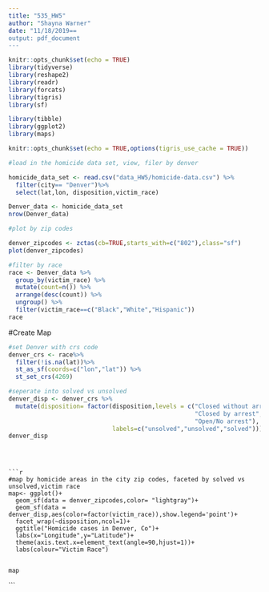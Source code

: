 ```yaml
---
title: "535_HW5"
author: "Shayna Warner"
date: "11/18/2019==
output: pdf_document
---
```


```r
knitr::opts_chunk$set(echo = TRUE)
library(tidyverse)
library(reshape2)
library(readr)
library(forcats)
library(tigris)
library(sf)

library(tibble)
library(ggplot2)
library(maps)

```



```r
knitr::opts_chunk$set(echo = TRUE,options(tigris_use_cache = TRUE))

#load in the homicide data set, view, filer by denver

homicide_data_set <- read.csv("data_HW5/homicide-data.csv") %>%
  filter(city== "Denver")%>%
  select(lat,lon, disposition,victim_race)

Denver_data <- homicide_data_set
nrow(Denver_data)
```


```r
#plot by zip codes

denver_zipcodes <- zctas(cb=TRUE,starts_with=c("802"),class="sf")
plot(denver_zipcodes)
```

```r
#filter by race
race <- Denver_data %>%
  group_by(victim_race) %>%
  mutate(count=n()) %>%
  arrange(desc(count)) %>%
  ungroup() %>%
  filter(victim_race==c("Black","White","Hispanic"))
race
```
#Create Map
```r
#set Denver with crs code
denver_crs <- race%>%
  filter(!is.na(lat))%>%
  st_as_sf(coords=c("lon","lat")) %>%
  st_set_crs(4269)
```

```r
#seperate into solved vs unsolved
denver_disp <- denver_crs %>%
  mutate(disposition= factor(disposition,levels = c("Closed without arrest",
                                                    "Closed by arrest",
                                                    "Open/No arrest"),
                             labels=c("unsolved","unsolved","solved")))
denver_disp
                               
                               
```
```

```r
#map by homicide areas in the city zip codes, faceted by solved vs unsolved,victim race
map<- ggplot()+
  geom_sf(data = denver_zipcodes,color= "lightgray")+
  geom_sf(data = denver_disp,aes(color=factor(victim_race)),show.legend='point')+
  facet_wrap(~disposition,ncol=1)+
  ggtitle("Homicide cases in Denver, Co")+
  labs(x="Longitude",y="Latitude")+
  theme(axis.text.x=element_text(angle=90,hjust=1))+
  labs(colour="Victim Race")


map
```


```
